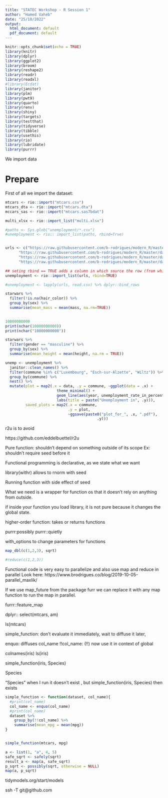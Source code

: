 ```yaml
---
title: "STATEC Workshop - R Session 1"
author: "Hamed Vaheb"
date: "25/10/2022"
output:
  html_document: default
  pdf_document: default
---
```


```r
knitr::opts_chunk$set(echo = TRUE)
library(knitr)
library(dplyr)
library(ggplot2)
library(broom)
library(reshape2)
library(readr)
library(readxl)
#library(Ecdat)
library(janitor)
library(plm)
library(pwt9)
library(quarto)
library(renv)
library(shiny)
library(targets)
library(testthat)
library(tidyverse)
library(tibble)
library(usethis)
library(rio)
library(lubridate)
library(purrr)
```
We import data

# Prepare

First of all we import the dataset:
```r
mtcars <- rio::import("mtcars.csv")
mtcars_dta <- rio::import("mtcars.dta")
mccars_sas <- rio::import("mtcars.sas7bdat")

multi_xlsx <- rio::import_list("multi.xlsx")

#paths <- Sys.glob("unemployment/*.csv")
#unemployment <- rio:: import_list(paths, rbind=True)


urls <- c("https://raw.githubusercontent.com/b-rodrigues/modern_R/master/datasets/unemployment/unemp_2013.csv", 
	  "https://raw.githubusercontent.com/b-rodrigues/modern_R/master/datasets/unemployment/unemp_2014.csv", 
	  "https://raw.githubusercontent.com/b-rodrigues/modern_R/master/datasets/unemployment/unemp_2015.csv", 
	  "https://raw.githubusercontent.com/b-rodrigues/modern_R/master/datasets/unemployment/unemp_2016.csv")

## seting rbind == TRUE adds a column in which source the row (from which file) 
unemployment <- rio::import_list(urls, rbind=TRUE)

#unemployment <- lapply(urls, read.csv) %>% dplyr::bind_rows

```


```r
starwars %>%
  filter(!is.na(hair_color)) %>%
  group_by(sex) %>%
  summarise(mean_mass = mean(mass, na.rm=TRUE))
  
```

```r
10000000000
print(nchar(10000000000))
print(nchar("10000000000"))

```

```r
starwars %>%
  filter(gender == "masculine") %>%
  group_by(sex) %>%
  summarise(mean_height = mean(height, na.rm = TRUE))
```



```r
unemp <- unemployment %>% 
  janitor::clean_names() %>% 
  filter(commune %in% c("Luxembourg", "Esch-sur-Alzette", "Wiltz")) %>% 
  group_by(commune) %>%
  nest() %>% 
  mutate(plot = map2(.x = data, .y = commune, ~ggplot(data = .x) +
                       theme_minimal() +
                       geom_line(aes(year, unemployment_rate_in_percent, group = 1)) +
                       labs(title = paste("Unemployment in", .y))),
         saved_plots = map2(.x = commune,
                            .y = plot,
                            ~ggsave(paste0("plot_for_", .x, ".pdf"),
                                         .y)))

```


r2u is to avoid 

https://github.com/eddelbuettel/r2u


Pure function: shouldn't depend on something outside of its scope
Ex: shouldn't require seed before it


Functional programming is declarative, as we state what we want

library(withr) allows to rnorm with seed


Running function with side effect of seed

What we need is a wrapper for function os that it doesn't rely on anything from outside.


if inside your function you load library, it is not pure
because it changes the global state.

higher-order function: takes or returns functions

purrr:possibly
purrr::quietly


with_options
to change parameters for functions
```r
map_dbl(c(1,2,3), sqrt)

#reduce(c(1,2,3))
```

Functional code is very easy to parallelize
and also use map and reduce in parallel
Look here:
https://www.brodrigues.co/blog/2019-10-05-parallel_maxlik/

If we use map_future from the package furr
we can replace it with any map function to run the map in parallel.

furrr::feature_map

dplyr:: select(mtcars, am)


ls(mtcars)



simple_function:
don't evaluate it immediately, wait to diffuse it later,


enquo: diffuses col_name
!!col_name: (!!) now use it in context of global 


colnames(iris)
ls(iris)

simple_function(iris, Species)

Species 

"Species" when I run it doesn't exist , but simple_function(iris, Species) then exists


```r
simple_function <- function(dataset, col_name){
  #print(col_name)
  col_name <- enquo(col_name)
  #print(col_name)
  dataset %>%
    group_by(!!col_name) %>%
    summarise(mean_mpg = mean(mpg))
}


simple_function(mtcars, mpg)
```
```r
a <- list(1, "a", 4, 5)
safe_sqrt <- safely(sqrt)
result_a <- map(a, safe_sqrt)
p_sqrt <- possibly(sqrt, otherwise = NULL)
map(a, p_sqrt)
```
tidymodels.org/start/models

ssh -T git@github.com
